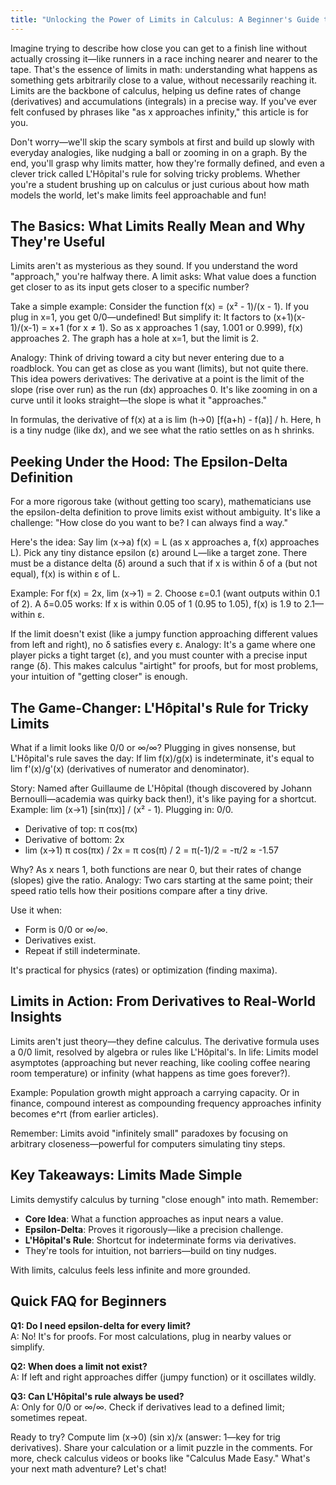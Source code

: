 ```yaml
---
title: "Unlocking the Power of Limits in Calculus: A Beginner's Guide to Approaching the Infinite"
---
```


Imagine trying to describe how close you can get to a finish line without actually crossing it—like runners in a race inching nearer and nearer to the tape. That's the essence of limits in math: understanding what happens as something gets arbitrarily close to a value, without necessarily reaching it. Limits are the backbone of calculus, helping us define rates of change (derivatives) and accumulations (integrals) in a precise way. If you've ever felt confused by phrases like "as x approaches infinity," this article is for you.

Don't worry—we'll skip the scary symbols at first and build up slowly with everyday analogies, like nudging a ball or zooming in on a graph. By the end, you'll grasp why limits matter, how they're formally defined, and even a clever trick called L'Hôpital's rule for solving tricky problems. Whether you're a student brushing up on calculus or just curious about how math models the world, let's make limits feel approachable and fun!

## The Basics: What Limits Really Mean and Why They're Useful

Limits aren't as mysterious as they sound. If you understand the word "approach," you're halfway there. A limit asks: What value does a function get closer to as its input gets closer to a specific number?

Take a simple example: Consider the function f(x) = (x² - 1)/(x - 1). If you plug in x=1, you get 0/0—undefined! But simplify it: It factors to (x+1)(x-1)/(x-1) = x+1 (for x ≠ 1). So as x approaches 1 (say, 1.001 or 0.999), f(x) approaches 2. The graph has a hole at x=1, but the limit is 2.

Analogy: Think of driving toward a city but never entering due to a roadblock. You can get as close as you want (limits), but not quite there. This idea powers derivatives: The derivative at a point is the limit of the slope (rise over run) as the run (dx) approaches 0. It's like zooming in on a curve until it looks straight—the slope is what it "approaches."

In formulas, the derivative of f(x) at a is lim (h→0) [f(a+h) - f(a)] / h. Here, h is a tiny nudge (like dx), and we see what the ratio settles on as h shrinks.

## Peeking Under the Hood: The Epsilon-Delta Definition

For a more rigorous take (without getting too scary), mathematicians use the epsilon-delta definition to prove limits exist without ambiguity. It's like a challenge: "How close do you want to be? I can always find a way."

Here's the idea: Say lim (x→a) f(x) = L (as x approaches a, f(x) approaches L). Pick any tiny distance epsilon (ε) around L—like a target zone. There must be a distance delta (δ) around a such that if x is within δ of a (but not equal), f(x) is within ε of L.

Example: For f(x) = 2x, lim (x→1) = 2. Choose ε=0.1 (want outputs within 0.1 of 2). A δ=0.05 works: If x is within 0.05 of 1 (0.95 to 1.05), f(x) is 1.9 to 2.1—within ε.

If the limit doesn't exist (like a jumpy function approaching different values from left and right), no δ satisfies every ε. Analogy: It's a game where one player picks a tight target (ε), and you must counter with a precise input range (δ). This makes calculus "airtight" for proofs, but for most problems, your intuition of "getting closer" is enough.

## The Game-Changer: L'Hôpital's Rule for Tricky Limits

What if a limit looks like 0/0 or ∞/∞? Plugging in gives nonsense, but L'Hôpital's rule saves the day: If lim f(x)/g(x) is indeterminate, it's equal to lim f'(x)/g'(x) (derivatives of numerator and denominator).

Story: Named after Guillaume de L'Hôpital (though discovered by Johann Bernoulli—academia was quirky back then!), it's like paying for a shortcut. Example: lim (x→1) [sin(πx)] / (x² - 1). Plugging in: 0/0.

- Derivative of top: π cos(πx)
- Derivative of bottom: 2x
- lim (x→1) π cos(πx) / 2x = π cos(π) / 2 = π(-1)/2 = -π/2 ≈ -1.57

Why? As x nears 1, both functions are near 0, but their rates of change (slopes) give the ratio. Analogy: Two cars starting at the same point; their speed ratio tells how their positions compare after a tiny drive.

Use it when:

- Form is 0/0 or ∞/∞.
- Derivatives exist.
- Repeat if still indeterminate.

It's practical for physics (rates) or optimization (finding maxima).

## Limits in Action: From Derivatives to Real-World Insights

Limits aren't just theory—they define calculus. The derivative formula uses a 0/0 limit, resolved by algebra or rules like L'Hôpital's. In life: Limits model asymptotes (approaching but never reaching, like cooling coffee nearing room temperature) or infinity (what happens as time goes forever?).

Example: Population growth might approach a carrying capacity. Or in finance, compound interest as compounding frequency approaches infinity becomes e^rt (from earlier articles).

Remember: Limits avoid "infinitely small" paradoxes by focusing on arbitrary closeness—powerful for computers simulating tiny steps.

## Key Takeaways: Limits Made Simple

Limits demystify calculus by turning "close enough" into math. Remember:

- **Core Idea**: What a function approaches as input nears a value.
- **Epsilon-Delta**: Proves it rigorously—like a precision challenge.
- **L'Hôpital's Rule**: Shortcut for indeterminate forms via derivatives.
- They're tools for intuition, not barriers—build on tiny nudges.

With limits, calculus feels less infinite and more grounded.

## Quick FAQ for Beginners

**Q1: Do I need epsilon-delta for every limit?**  
A: No! It's for proofs. For most calculations, plug in nearby values or simplify.

**Q2: When does a limit not exist?**  
A: If left and right approaches differ (jumpy function) or it oscillates wildly.

**Q3: Can L'Hôpital's rule always be used?**  
A: Only for 0/0 or ∞/∞. Check if derivatives lead to a defined limit; sometimes repeat.

Ready to try? Compute lim (x→0) (sin x)/x (answer: 1—key for trig derivatives). Share your calculation or a limit puzzle in the comments. For more, check calculus videos or books like "Calculus Made Easy." What's your next math adventure? Let's chat!
